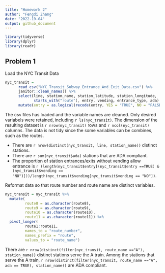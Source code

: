 ```yaml
---
title: "Homework 2"
author: "Fengdi Zhang"
date: "2022-10-04"
output: github_document
---
```


```r
library(tidyverse)
library(dplyr)
library(readr)
```

## Problem 1

Load the NYC Transit Data
```r
nyc_transit = 
      read_csv("NYC_Transit_Subway_Entrance_And_Exit_Data.csv") %>% 
      janitor::clean_names() %>%
      select(line, station_name, station_latitude, station_longitude, 
             starts_with("route"), entry, vending, entrance_type, ada) %>% 
      mutate(entry = as.logical(recode(entry, YES = "TRUE", NO = "FALSE")))

```

The csv files has loaded and the variable names are cleaned. Only desired variabels were retained, including `r ls(nyc_transit)`. The dimension of the resulting dataset is `r nrow(nyc_transit)` rows and `r ncol(nyc_transit)` columns. The data is not tidy since the some variables can be combines, such as the routes. 

* There are `r nrow(distinct(nyc_transit, line, station_name))` distinct stations.
* There are `r sum(nyc_transit$ada)` stations that are ADA compliant.
* The proportion of station entrances/exits without vending allow entrance is `r (length(nyc_transit$entry[(nyc_transit$entry ==TRUE) & (nyc_transit$vending == "NO")]))/length(nyc_transit$vending[nyc_transit$vending == "NO"])`. 

Reformat data so that route number and route name are distinct variables.
```r
nyc_transit = nyc_transit %>% 
  mutate(
         route8 = as.character(route8),
         route9 = as.character(route9),
         route10 = as.character(route10),
         route11 = as.character(route11)) %>% 
  pivot_longer(
         route1:route11,
         names_to = "route_number", 
         names_prefix = "route",
         values_to = "route_name")
```

There are `r nrow(distinct(filter(nyc_transit, route_name =="A"), station_name))` distinct stations serve the A train. Among the stations that serve the A train, `r nrow(distinct(filter(nyc_transit, route_name =="A", ada == TRUE), station_name))` are ADA compliant. 



## 


```r

```

